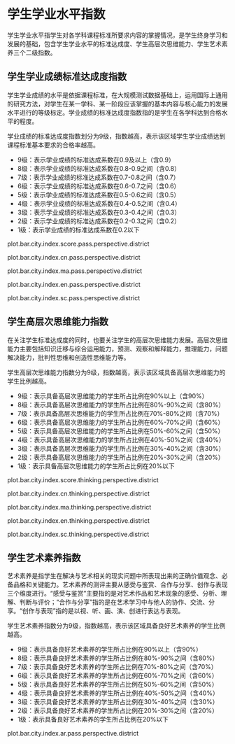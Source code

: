<!-- chapter score  -->

\mytext

# 学生学业水平指数

学生学业水平指学生对各学科课程标准所要求内容的掌握情况，是学生终身学习和发展的基础，包含学生学业水平的标准达成度、学生高层次思维能力、学生艺术素养三个二级指数。


## 学生学业成绩标准达成度指数


学生学业成绩的水平是依据课程标准，在大规模测试数据基础上，运用国际上通用的研究方法，对学生在某一学科、某一阶段应该掌握的基本内容与核心能力的发展水平进行的等级标定。学业成绩的标准达成度指数指的是学生在各学科达到合格水平的程度。


学业成绩的标准达成度指数划分为9级，指数越高，表示该区域学生学业成绩达到课程标准基本要求的合格率越高。

\mylist

-  9级：表示学业成绩的标准达成系数\footnote{将学业成绩合格率经过标准化等一系列转化后得到的数值，转化后的数据具有可加性和可比性，用于划分学业成绩标准达成指数的等级。}在0.9及以上（含0.9）
-  8级：表示学业成绩的标准达成系数在0.8-0.9之间（含0.8）
-  7级：表示学业成绩的标准达成系数在0.7-0.8之间（含0.7）
-  6级：表示学业成绩的标准达成系数在0.6-0.7之间（含0.6）
-  5级：表示学业成绩的标准达成系数在0.5-0.6之间（含0.5）
-  4级：表示学业成绩的标准达成系数在0.4-0.5之间（含0.4）
-  3级：表示学业成绩的标准达成系数在0.3-0.4之间（含0.3）
-  2级：表示学业成绩的标准达成系数在0.2-0.3之间（含0.2）
-  1级：表示学业成绩的标准达成系数在0.2以下

\mytext

plot.bar.city.index.score.pass.perspective.district

plot.bar.city.index.cn.pass.perspective.district

plot.bar.city.index.ma.pass.perspective.district

plot.bar.city.index.en.pass.perspective.district

plot.bar.city.index.sc.pass.perspective.district



## 学生高层次思维能力指数

在关注学生标准达成度的同时，也要关注学生的高层次思维能力发展。高层次思维能力主要包括知识迁移与综合运用能力，预测、观察和解释能力，推理能力，问题解决能力，批判性思维和创造性思维能力等。

学生高层次思维能力指数分为9级，指数越高，表示该区域具备高层次思维能力的学生比例越高。

\mylist
-  9级：表示具备高层次思维能力的学生所占比例在90%以上（含90%）
-  8级：表示具备高层次思维能力的学生所占比例在80%-90%之间（含80%）
-  7级：表示具备高层次思维能力的学生所占比例在70%-80%之间（含70%）
-  6级：表示具备高层次思维能力的学生所占比例在60%-70%之间（含60%）
-  5级：表示具备高层次思维能力的学生所占比例在50%-60%之间（含50%）
-  4级：表示具备高层次思维能力的学生所占比例在40%-50%之间（含40%）
-  3级：表示具备高层次思维能力的学生所占比例在30%-40%之间（含30%）
-  2级：表示具备高层次思维能力的学生所占比例在20%-30%之间（含20%）
-  1级：表示具备高层次思维能力的学生所占比例在20%以下

\mytext

plot.bar.city.index.score.thinking.perspective.district

plot.bar.city.index.cn.thinking.perspective.district

plot.bar.city.index.ma.thinking.perspective.district

plot.bar.city.index.en.thinking.perspective.district

plot.bar.city.index.sc.thinking.perspective.district


## 学生艺术素养指数


艺术素养是指学生在解决与艺术相关的现实问题中所表现出来的正确价值观念、必备品格和关键能力。艺术素养的测评主要从感受与鉴赏、合作与分享、创作与表现三个维度进行。“感受与鉴赏”主要指的是对艺术作品和艺术现象的感受、分析、理解、判断与评价；“合作与分享”指的是在艺术学习中与他人的协作、交流、分享。“创作与表现”指的是以视、听、画、演、创进行表达与表现。

学生艺术素养指数分为9级，指数越高，表示该区域具备良好艺术素养的学生比例越高。

\mylist
-  9级：表示具备良好艺术素养的学生所占比例在90%以上（含90%）
-  8级：表示具备良好艺术素养的学生所占比例在80%-90%之间（含80%）
-  7级：表示具备良好艺术素养的学生所占比例在70%-80%之间（含70%）
-  6级：表示具备良好艺术素养的学生所占比例在60%-70%之间（含60%）
-  5级：表示具备良好艺术素养的学生所占比例在50%-60%之间（含50%）
-  4级：表示具备良好艺术素养的学生所占比例在40%-50%之间（含40%）
-  3级：表示具备良好艺术素养的学生所占比例在30%-40%之间（含30%）
-  2级：表示具备良好艺术素养的学生所占比例在20%-30%之间（含20%）
-  1级：表示具备良好艺术素养的学生所占比例在20%以下

\mytext

plot.bar.city.index.ar.pass.perspective.district
